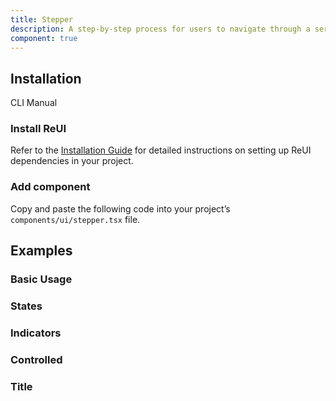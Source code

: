 ```yaml
---
title: Stepper
description: A step-by-step process for users to navigate through a series of steps.
component: true
---
```


## Installation

<Tabs defaultValue="cli">

<TabsList>
  <TabsTrigger value="cli">CLI</TabsTrigger>
  <TabsTrigger value="manual">Manual</TabsTrigger>
</TabsList>

<TabsContent value="cli">
  <CliCommands name="stepper" />
</TabsContent>

<TabsContent value="manual">    
<Steps>

### Install ReUI

Refer to the [Installation Guide](/docs/installation) for detailed instructions on setting up ReUI dependencies in your project.

### Add component

Copy and paste the following code into your project’s `components/ui/stepper.tsx` file.

<ComponentPreview name="stepper" />

</Steps>

</TabsContent>

</Tabs>

## Examples

### Basic Usage

<ExamplePreview path="stepper/basic-usage" />

### States

<ExamplePreview path="stepper/states" />

### Indicators

<ExamplePreview path="stepper/indicators" /> 

### Controlled

<ExamplePreview path="stepper/controlled" /> 

### Title

<ExamplePreview path="stepper/title" />

